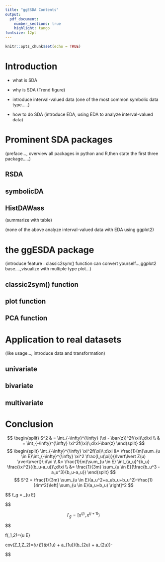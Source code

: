 ```yaml
---
title: "ggESDA Contents"
output:  
  pdf_document:
    number_sections: true
    highlight: tango
fontsize: 12pt 
---
```


```r
knitr::opts_chunk$set(echo = TRUE)
```

# Introduction

* what is SDA

* why is SDA (Trend figure)

* introduce interval-valued data (one of the most common
symbolic data type.....)

* how to do SDA (introduce EDA, using EDA to analyze interval-valued data)

# Prominent SDA packages

(preface..., overview all packages in python and R,then state the first three package.....)

## RSDA

## symbolicDA

## HistDAWass

(summarize with table)

(none of the above analyze interval-valued data with EDA using ggplot2)

# the ggESDA package

(introduce feature : classic2sym() function can convert yourself...,ggplot2 base....,visualize with multiple type plot...)

## classic2sym() function

## plot function

## PCA function

# Application to real datasets

(like usage..., introduce data and transformation)

## univariate

## bivariate

## multivariate


# Conclusion




$$
\begin{split}
S^2 & = \int_{-\infty}^{\infty} (\xi - \bar{z})^2f(\xi)\;d\xi \\
 & = \int_{-\infty}^{\infty} \xi^2f(\xi)\;d\xi-\bar{z}
\end{split}
$$
$$
\begin{split}
\int_{-\infty}^{\infty} \xi^2f(\xi)\;d\xi &= \frac{1}{m}\sum_{u \in E}\int_{-\infty}^{\infty} \xi^2 \frac{I_u(\xi)}{\lvert\lvert Z(u) \rvert\rvert}\;d\xi \\
&= \frac{1}{m}\sum_{u \in E} \int_{a_u}^{b_u} \frac{\xi^2}{(b_u-a_u)}\;d\xi \\
&= \frac{1}{3m} \sum_{u \in E}(\frac{b_u^3 - a_u^3}{b_u-a_u})
\end{split}
$$
$$
S^2 = \frac{1}{3m} \sum_{u \in E}(a_u^2+a_ub_u+b_u^2)-\frac{1}{4m^2}\left[ \sum_{u \in E}(a_u+b_u) \right]^2
$$

$$
f_g = \sum_{u \in E}\frac{\lvert\lvert Z(u) \cap I_g \rvert\rvert}{\lvert\lvert Z(u) \rvert\rvert}

$$

$$
I'_g = [x^{(j)},x^{(j+1)})
$$


$$

f(\xi_1,\xi_2)=\frac{1}{m}\sum_{u \in E}\frac{I_u(\xi_1,\xi_2)}{\| Z(u) \|}


$$
$$
cov(Z_1,Z_2)=\frac{1}{4m}\sum_{u \in E}(b_{1u} + a_{1u})(b_{2u} + a_{2u})-\frac{1}{4m^2}\left[ \sum_{u \in E}(b_{1u} + a_{1u}) \right]\left[ \sum_{u \in E}(b_{2u} + a_{2u}) \right]

$$







